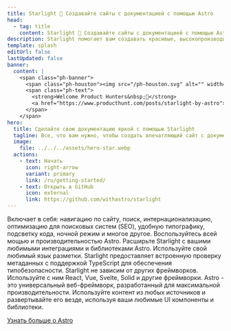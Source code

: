 ```yaml
---
title: Starlight 🌟 Создавайте сайты с документацией с помощью Astro
head:
  - tag: title
    content: Starlight 🌟 Создавайте сайты с документацией с помощью Astro
description: Starlight помогает вам создавать красивые, высокопроизводительные веб-сайты с документацией с Astro.
template: splash
editUrl: false
lastUpdated: false
banner:
  content: |
    <span class="ph-banner">
      <span class="ph-houston"><img src="/ph-houston.svg" alt="" width="72" height="72"/></span>
      <span class="ph-text">
        <strong>Welcome Product Hunters&nbsp;👋</strong>
        <a href="https://www.producthunt.com/posts/starlight-by-astro">We are live right now!</a>
      </span>
    </span>
hero:
  title: Сделайте свою документацию яркой с помощью Starlight
  tagline: Все, что вам нужно, чтобы создать впечатляющий сайт с документацией. Быстро, доступно и просто в использовании.
  image:
    file: ../../../assets/hero-star.webp
  actions:
    - text: Начать
      icon: right-arrow
      variant: primary
      link: /ru/getting-started/
    - text: Открыть в GitHub
      icon: external
      link: https://github.com/withastro/starlight
---
```



<CardGrid stagger>
	<Card title="Документация, которая восхищает" icon="open-book">
        Включает в себя: навигацию по сайту, поиск, интернационализацию,
        оптимизацию для поисковых систем (SEO), удобную типографику, подсветку кода, ночной режим и многое другое.
	</Card>
	<Card title="Работает на Astro." icon="rocket">
        Воспользуйтесь всей мощью и производительностью Astro.
        Расширьте Starlight с вашими любимыми интеграциями и библиотеками Astro.
	</Card>
	<Card title="Markdown, Markdoc, and MDX" icon="document">
        Используйте свой любимый язык разметки.
        Starlight предоставляет встроенную проверку метаданных с поддержкой
        TypeScript для обеспечения типобезопасности.
	</Card>
	<Card title="Используйте свои UI компоненты" icon="puzzle">
        Starlight не зависим от других фреймворков.
        Используйте с ним React, Vue, Svelte, Solid и другие фреймворки.
	</Card>
</CardGrid>

<AboutAstro title="Предоставлено вам">
Astro - это универсальный веб-фреймворк, разработанный для максимальной производительности.
Используйте контент из любых источников и развертывайте его везде, используя ваши любимые UI компоненты и библиотеки.

[Узнать больше о Astro](https://astro.build/)

</AboutAstro>

